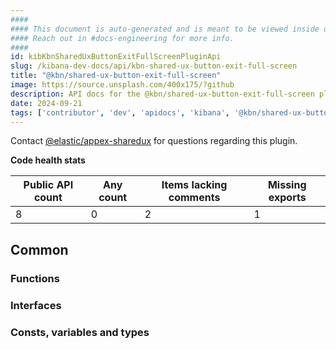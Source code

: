 ```yaml
---
####
#### This document is auto-generated and is meant to be viewed inside our experimental, new docs system.
#### Reach out in #docs-engineering for more info.
####
id: kibKbnSharedUxButtonExitFullScreenPluginApi
slug: /kibana-dev-docs/api/kbn-shared-ux-button-exit-full-screen
title: "@kbn/shared-ux-button-exit-full-screen"
image: https://source.unsplash.com/400x175/?github
description: API docs for the @kbn/shared-ux-button-exit-full-screen plugin
date: 2024-09-21
tags: ['contributor', 'dev', 'apidocs', 'kibana', '@kbn/shared-ux-button-exit-full-screen']
---
```




Contact [@elastic/appex-sharedux](https://github.com/orgs/elastic/teams/appex-sharedux) for questions regarding this plugin.

**Code health stats**

| Public API count  | Any count | Items lacking comments | Missing exports |
|-------------------|-----------|------------------------|-----------------|
| 8 | 0 | 2 | 1 |

## Common

### Functions
<DocDefinitionList data={kbnSharedUxButtonExitFullScreenObj.common.functions}/>

### Interfaces
<DocDefinitionList data={kbnSharedUxButtonExitFullScreenObj.common.interfaces}/>

### Consts, variables and types
<DocDefinitionList data={kbnSharedUxButtonExitFullScreenObj.common.misc}/>

